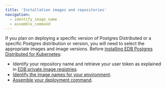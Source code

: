 ```yaml
---
title: 'Installation images and repositories'
navigation:
  - identify_image_name
  - assemble_command
---
```


If you plan on deploying a specific version of Postgres Distributed or a specific Postgres distribution or version, you will need to select the appropriate images and image versions.
Before [installing EDB Postgres Distributed for Kubernetes](/postgres_distributed_for_kubernetes/latest/installation_upgrade):

- Identify your repository name and retrieve your user token as explained in [EDB private image registries](/postgres_distributed_for_kubernetes/latest/private_registries/).
- [Identify the image names for your environment](/postgres_distributed_for_kubernetes/latest/identify_images/identify_image_name).
- [Assemble your deployment command](/postgres_distributed_for_kubernetes/latest/identify_images/assemble_command).
